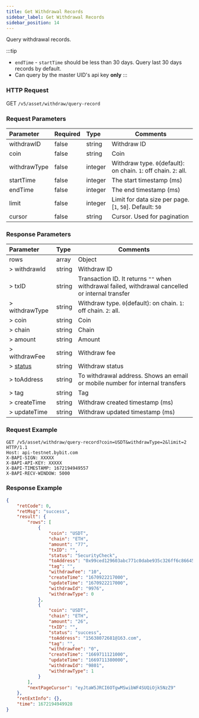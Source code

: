 ```yaml
---
title: Get Withdrawal Records
sidebar_label: Get Withdrawal Records
sidebar_position: 14
---
```


Query withdrawal records.

:::tip
* `endTime` - `startTime` should be less than 30 days. Query last 30 days records by default.
* Can query by the master UID's api key **only**
:::

### HTTP Request
GET `/v5/asset/withdraw/query-record`

### Request Parameters
| Parameter | Required | Type | Comments|
|:----- |:-------|:-----|------ |
|withdrawID |false |string |Withdraw ID |
|coin |false |string |Coin |
|withdrawType |false |integer |Withdraw type. `0`(default): on chain. `1`: off chain. `2`: all.|
|startTime |false |integer |The start timestamp (ms) |
|endTime |false |integer |The end timestamp (ms) |
|limit |false |integer |Limit for data size per page. [`1`, `50`]. Default: `50`|
|cursor |false |string |Cursor. Used for pagination|

### Response Parameters
| Parameter | Type | Comments|
|:----- |:-----|----- |
|rows |array|Object |
|> withdrawId |string |Withdraw ID |
|> txID |string |Transaction ID. It returns `""` when withdrawal failed, withdrawal cancelled or internal transfer |
|> withdrawType |string |Withdraw type. `0`(default): on chain. `1`: off chain. `2`: all. |
|> coin |string |Coin |
|> chain |string |Chain |
|> amount |string |Amount |
|> withdrawFee |string |Withdraw fee |
|> [status](../enum#withdrawstatus) |string |Withdraw status |
|> toAddress |string |To withdrawal address. Shows an email or mobile number for internal transfers |
|> tag |string |Tag |
|> createTime |string |Withdraw created timestamp (ms) |
|> updateTime |string |Withdraw updated timestamp (ms) |

### Request Example

```http
GET /v5/asset/withdraw/query-record?coin=USDT&withdrawType=2&limit=2 HTTP/1.1
Host: api-testnet.bybit.com
X-BAPI-SIGN: XXXXX
X-BAPI-API-KEY: XXXXX
X-BAPI-TIMESTAMP: 1672194949557
X-BAPI-RECV-WINDOW: 5000
```

### Response Example

```json
{
    "retCode": 0,
    "retMsg": "success",
    "result": {
        "rows": [
            {
                "coin": "USDT",
                "chain": "ETH",
                "amount": "77",
                "txID": "",
                "status": "SecurityCheck",
                "toAddress": "0x99ced129603abc771c0dabe935c326ff6c86645d",
                "tag": "",
                "withdrawFee": "10",
                "createTime": "1670922217000",
                "updateTime": "1670922217000",
                "withdrawId": "9976",
                "withdrawType": 0
            },
            {
                "coin": "USDT",
                "chain": "ETH",
                "amount": "26",
                "txID": "",
                "status": "success",
                "toAddress": "15638072681@163.com",
                "tag": "",
                "withdrawFee": "0",
                "createTime": "1669711121000",
                "updateTime": "1669711380000",
                "withdrawId": "9801",
                "withdrawType": 1
            }
        ],
        "nextPageCursor": "eyJtaW5JRCI6OTgwMSwibWF4SUQiOjk5NzZ9"
    },
    "retExtInfo": {},
    "time": 1672194949928
}
```